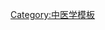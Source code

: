 {{Navbox
|name = 手太陽小腸經
|title = [[手太陽小腸經]]
|titlestyle =
|image =
|style = 
|state = {{{state<includeonly>|collapsed</includeonly>}}}
|above =
|group1 = 
|list1 = [[少澤穴|少澤]] · [[前谷穴|前谷]] · [[後谿穴|後谿]] · [[腕骨穴|腕骨]] · [[陽谷穴|陽谷]] · [[養老穴|養老]] · [[支正穴|支正]] · [[小海穴|小海]] · [[肩貞穴|肩貞]] · [[臑俞穴|臑俞]] · [[天宗穴|天宗]] · [[秉風穴|秉風]] · [[曲垣穴|曲垣]] · [[肩外俞穴|肩外俞]] · [[肩中俞穴|肩中俞]] · [[天窗穴|天窗]] · [[天容穴|天容]] · [[顴髎穴|顴髎]] · [[聽宮穴|聽宮]]
|belowstyle= 
|below = 
}}
<noinclude>
[[Category:中医学模板]]
</noinclude>